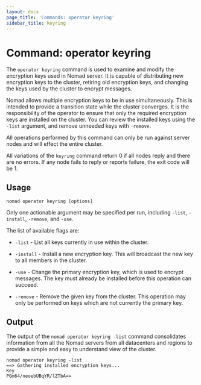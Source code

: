 ```yaml
---
layout: docs
page_title: 'Commands: operator keyring'
sidebar_title: keyring
---
```


# Command: operator keyring

The `operator keyring` command is used to examine and modify the encryption keys
used in Nomad server. It is capable of distributing new encryption keys to the
cluster, retiring old encryption keys, and changing the keys used by the cluster
to encrypt messages.

Nomad allows multiple encryption keys to be in use simultaneously. This is
intended to provide a transition state while the cluster converges. It is the
responsibility of the operator to ensure that only the required encryption keys
are installed on the cluster. You can review the installed keys using the
`-list` argument, and remove unneeded keys with `-remove`.

All operations performed by this command can only be run against server nodes
and will effect the entire cluster.

All variations of the `keyring` command return 0 if all nodes reply and there
are no errors. If any node fails to reply or reports failure, the exit code
will be 1.

## Usage

```plaintext
nomad operator keyring [options]
```

Only one actionable argument may be specified per run, including `-list`,
`-install`, `-remove`, and `-use`.

The list of available flags are:

- `-list` - List all keys currently in use within the cluster.

- `-install` - Install a new encryption key. This will broadcast the new key to
  all members in the cluster.

- `-use` - Change the primary encryption key, which is used to encrypt messages.
  The key must already be installed before this operation can succeed.

- `-remove` - Remove the given key from the cluster. This operation may only be
  performed on keys which are not currently the primary key.

## Output

The output of the `nomad operator keyring -list` command consolidates
information from all the Nomad servers from all datacenters and regions to
provide a simple and easy to understand view of the cluster.

```shell-session
nomad operator keyring -list
==> Gathering installed encryption keys...
Key
PGm64/neoebUBqYR/lZTbA==
```
